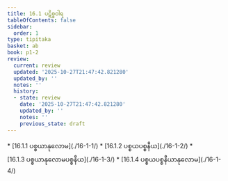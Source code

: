 ```yaml
---
title: 16.1 ပဋိစ္စဝါရ
tableOfContents: false
sidebar:
  order: 1
type: tipitaka
basket: ab
book: p1-2
review:
  current: review
  updated: '2025-10-27T21:47:42.821280'
  updated_by: ''
  notes: ''
  history:
  - state: review
    date: '2025-10-27T21:47:42.821280'
    updated_by: ''
    notes: ''
    previous_state: draft
---
```



<ReviewStatus review={frontmatter.review} showDetails={true} />

<HypothesisAnnotation frontmatter={frontmatter} />

<DynamicBreadcrumb />



<TableOfContents book="p1-2" section="16.1">
* [16.1.1 ပစ္စယာနုလောမ](./16-1-1/)
* [16.1.2 ပစ္စယပစ္စနီယ](./16-1-2/)
* [16.1.3 ပစ္စယာနုလောမပစ္စနီယ](./16-1-3/)
* [16.1.4 ပစ္စယပစ္စနီယာနုလောမ](./16-1-4/)
</TableOfContents>